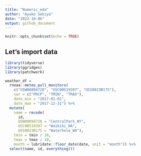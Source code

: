 ```yaml
---
title: "Numeric_eda"
author: "Ayako Sekiya"
date: "2022-10-06"
output: github_document
---
```


```r
knitr::opts_chunk$set(echo = TRUE)
```

## Let's import data
```r
library(tidyverse)
library(ggridges)
library(patchwork)
```

```r
weather_df =  
  rnoaa::meteo_pull_monitors(
    c("USW00094728", "USC00519397", "USS0023B17S"),
    var = c("PRCP", "TMIN", "TMAX"), 
    date_min = "2017-01-01",
    date_max = "2017-12-31") %>%
  mutate(
    name = recode(
      id, 
      USW00094728 = "CentralPark_NY", 
      USC00519397 = "Waikiki_HA",
      USS0023B17S = "Waterhole_WA"),
    tmin = tmin / 10,
    tmax = tmax / 10,
    month = lubridate::floor_date(date, unit = "month")) %>%
  select(name, id, everything())
```

